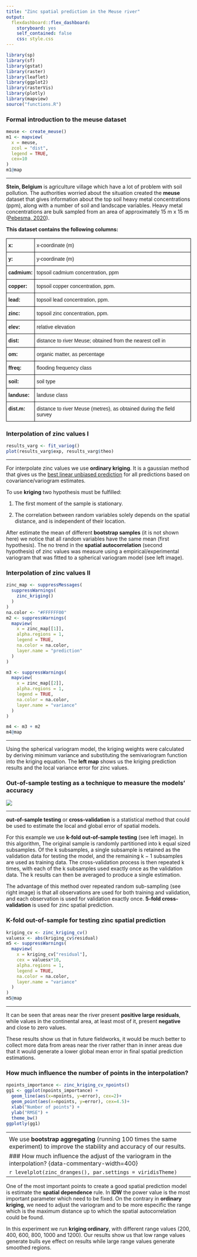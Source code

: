 ```yaml
---
title: "Zinc spatial prediction in the Meuse river"
output:
  flexdashboard::flex_dashboard:
    storyboard: yes
    self_contained: false
    css: style.css
---
```


```r
library(sp)
library(sf)
library(gstat)
library(raster)
library(leaflet)
library(ggplot2)
library(rasterVis)
library(plotly)
library(mapview)
source("functions.R")
```

### Formal introduction to the **meuse dataset** {data-commentary-width=650}

```r
meuse <- create_meuse() 
m1 <- mapview(
  x = meuse, 
  zcol = "dist",
  legend = TRUE,
  cex=10
)
m1@map
```

-------------------------------------------------------------------------

<div class="floro">
**Stein, Belgium** is agriculture village which have a lot of problem with soil pollution. The authorities worried about the situation created the **meuse** dataset that gives information about the top soil heavy metal concentrations (ppm), along with a number of soil and landscape variables. Heavy metal concentrations are bulk sampled from an area of approximately 15 m x 15 m ([Pebesma, 2020](https://cran.r-project.org/web/packages/gstat/vignettes/gstat.pdf)).

**This dataset contains the following columns:**

<style type="text/css">
.tg  {border-collapse:collapse;border-spacing:0;}
.tg td{border-color:black;border-style:solid;border-width:1px;font-family:Arial, sans-serif;font-size:14px;
  overflow:hidden;padding:10px 5px;word-break:normal;}
.tg th{border-color:black;border-style:solid;border-width:1px;font-family:Arial, sans-serif;font-size:14px;
  font-weight:normal;overflow:hidden;padding:10px 5px;word-break:normal;}
.tg .tg-1wig{font-weight:bold;text-align:left;vertical-align:top}
.tg .tg-0lax{text-align:left;vertical-align:top}
</style>
<table class="tg">
<thead>
  <tr>
    <th class="tg-0lax"><span style="font-weight:bold">x:</span></th>
    <th class="tg-0lax"><span style="font-weight:400;font-style:normal">x-coordinate (m)</span></th>
  </tr>
</thead>
<tbody>
  <tr>
    <td class="tg-0lax"><span style="font-weight:bold">y:</span></td>
    <td class="tg-0lax"><span style="font-weight:400;font-style:normal">y-coordinate (m)</span></td>
  </tr>
  <tr>
    <td class="tg-0lax"><span style="font-weight:bold;font-style:normal">cadmium:</span></td>
    <td class="tg-0lax"><span style="font-weight:400;font-style:normal">topsoil cadmium concentration, ppm</span></td>
  </tr>
  <tr>
    <td class="tg-0lax"><span style="font-weight:bold">copper:</span></td>
    <td class="tg-0lax"><span style="font-weight:400;font-style:normal">topsoil copper concentration, ppm.</span></td>
  </tr>
  <tr>
    <td class="tg-0lax"><span style="font-weight:bold;font-style:normal">lead:</span></td>
    <td class="tg-0lax">topsoil lead concentration, ppm.</td>
  </tr>
  <tr>
    <td class="tg-0lax"><span style="font-weight:bold">zinc:</span></td>
    <td class="tg-0lax"><span style="font-weight:400;font-style:normal">topsoil zinc concentration, ppm.</span></td>
  </tr>
  <tr>
    <td class="tg-1wig">elev:</td>
    <td class="tg-0lax"><span style="font-weight:400;font-style:normal">relative elevation</span></td>
  </tr>
  <tr>
    <td class="tg-1wig">dist:</td>
    <td class="tg-0lax"><span style="font-weight:400;font-style:normal">distance to river Meuse; obtained from the nearest cell in</span></td>
  </tr>
  <tr>
    <td class="tg-1wig"><span style="font-style:normal">om:</span></td>
    <td class="tg-0lax"><span style="font-weight:400;font-style:normal">organic matter, as percentage</span></td>
  </tr>
  <tr>
    <td class="tg-1wig">ffreq:</td>
    <td class="tg-0lax"><span style="font-weight:400;font-style:normal">flooding frequency class</span></td>
  </tr>
  <tr>
    <td class="tg-1wig">soil:</td>
    <td class="tg-0lax"><span style="font-weight:400;font-style:normal">soil type</span></td>
  </tr>
  <tr>
    <td class="tg-1wig">landuse:</td>
    <td class="tg-0lax"><span style="font-weight:400;font-style:normal">landuse class</span></td>
  </tr>
  <tr>
    <td class="tg-1wig">dist.m:</td>
    <td class="tg-0lax"><span style="font-weight:400;font-style:normal">distance to river Meuse (metres), as obtained during the field survey</span></td>
  </tr>
</tbody>
</table>

</div>

### Interpolation of **zinc values** I {data-commentary-width=400}

```r
results_varg <- fit_variog()
plot(results_varg$exp, results_varg$theo)
```

-------------------------------------------------------------------------

<div class="floro">

For interpolate zinc values we use **ordinary kriging**. It is a gaussian method that gives us the [best linear unbiased prediction](https://en.wikipedia.org/wiki/Best_linear_unbiased_prediction) for all predictions based on covariance/variogram estimates. 

To use **kriging** two hypothesis must be fulfilled:

1) The first moment of the sample is stationary.

2) The correlation between random variables solely depends on the spatial distance, and is independent of their location.

After estimate the mean of different **bootstrap samples** (it is not shown here) we notice that all random variables have the same mean (first hypothesis). The no trend in the **spatial autocorrelation** (second hypothesis) of zinc values was measure using a empirical/experimental variogram that was fitted to a spherical variogram model (see left image).
</div>

### Interpolation of **zinc values** II {data-commentary-width=400}

```r
zinc_map <- suppressMessages(
  suppressWarnings(
    zinc_kriging()
  )
)
na.color <- "#FFFFFF00"
m2 <- suppressWarnings(
  mapview(
    x = zinc_map[[1]],
    alpha.regions = 1,
    legend = TRUE, 
    na.color = na.color, 
    layer.name = "prediction"
  )
)

m3 <- suppressWarnings(
  mapview(
    x = zinc_map[[2]],
    alpha.regions = 1,
    legend = TRUE, 
    na.color = na.color, 
    layer.name = "variance"
  )
)

m4 <- m3 + m2
m4@map
```

-------------------------------------------------------------------------

<div class="floro">
Using the spherical variogram model, the kriging weights were calculated by deriving minimum variance and substituting the semivariogram function into the kriging equation. The **left map** shows us the kriging prediction results and the local variance error for zinc values.  
</div>

### **Out-of-sample testing** as a technique to measure the models' accuracy {data-commentary-width=400}
 
<img src="https://upload.wikimedia.org/wikipedia/commons/b/b5/K-fold_cross_validation_EN.svg">

-------------------------------------------------------------------------

<div class="floro">
**out-of-sample testing** or **cross-validation** is a statistical method that could be used to estimate the local and global error of spatial models.

For this example we use **k-fold out-of-sample testing** (see left image). In this algorithm, The original sample is randomly partitioned into k equal sized subsamples. Of the k subsamples, a single subsample is retained as the validation data for testing the model, and the remaining k − 1 subsamples are used as training data. The cross-validation process is then repeated k times, with each of the k subsamples used exactly once as the validation data. The k results can then be averaged to produce a single estimation.

The advantage of this method over repeated random sub-sampling (see right image) is that all observations are used for both training and validation, and each observation is used for validation exactly once. **5-fold cross-validation** is used for zinc spatial prediction.
</div>

### **K-fold out-of-sample** for testing zinc spatial prediction {data-commentary-width=400}
 
```r
kriging_cv <- zinc_kriging_cv()
valuesx <- abs(kriging_cv$residual)
m5 <- suppressWarnings(
  mapview(
    x = kriging_cv["residual"],
    cex = valuesx*10,
    alpha.regions = 1,
    legend = TRUE, 
    na.color = na.color, 
    layer.name = "variance"
  )
)
m5@map
```


------------------------------------------------------------------------

<div class="floro">
It can be seen that areas near the river present **positive large residuals**, while values in the continental area, at least most of it, present **negative** and close to zero values.

These results show us that in future fieldworks, it would be much better to collect more data from areas near the river rather than in inner areas due that it would generate a lower global mean error in final spatial prediction estimations.
</div>

### How much influence the **number of points** in the interpolation? {data-commentary-width=400}
 
```r
npoints_importance <- zinc_kriging_cv_npoints()
gg1 <- ggplot(npoints_importance) +
  geom_line(aes(x=npoints, y=error), cex=2)+
  geom_point(aes(x=npoints, y=error), cex=4.5)+
  xlab("Number of points") +
  ylab("RMSE") +
  theme_bw()
ggplotly(gg1)
```


-------------------------------------------------------------------------
<div class="floro">
If we random sampling with no replacement the **meuse dataset** and also considering different samples groups **(25, 50, 75, 100, 122, and 155)**. We could indirectly measure (see left image) the local/spatial variance of our experiment. The smaller the spatial variance, the smaller **RMSE** regardless of the number of points.

We use **bootstrap aggregating** (running 100 times the same experiment) to improve the stability and accuracy of our results.
</div>

### How much influence the adjust of the variogram in the interpolation? {data-commentary-width=400}
 
```r
levelplot(zinc_dranges(), par.settings = viridisTheme)
```

-------------------------------------------------------------------------

<div class="floro">
One of the most important points to create a good spatial prediction model is estimate the **spatial dependence** rule. In **IDW** the power value is the most important parameter which need to be fixed. On the contrary in **ordinary kriging**, we need to adjust the variogram and to be more especific the range which is the maximum distance up to which the spatial autocorrelation could be found.

In this experiment we run **kriging ordinary**, with different range values (200, 400, 600, 800, 1000 and 1200). Our results show us that low range values generate bulls eye effect on results while large range values generate smoothed regions. 
</div>